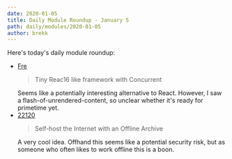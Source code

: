 ```yaml
---
date: 2020-01-05
title: Daily Module Roundup - January 5
path: daily/modules/2020-01-05
author: brekk
---
```


Here's today's daily module roundup:

* [Fre](https://github.com/yisar/fre)
  <blockquote class="one-liner">Tiny Reac16 like framework with Concurrent</blockquote>
  Seems like a potentially interesting alternative to React. However, I saw a flash-of-unrendered-content, so unclear whether it's ready for primetime yet.
* [22120](https://github.com/dosyago/22120)
  <blockquote class="one-liner">Self-host the Internet with an Offline Archive</blockquote>
  A very cool idea. Offhand this seems like a potential security risk, but as someone who often likes to work offline this is a boon.
